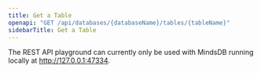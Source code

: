 ```yaml
---
title: Get a Table
openapi: "GET /api/databases/{databaseName}/tables/{tableName}"
sidebarTitle: Get a Table
---
```


<Note>

The REST API playground can currently only be used with MindsDB running locally at http://127.0.0.1:47334. 

</Note>